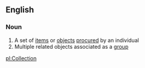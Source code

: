 ==English==
===Noun===
#A set of [[item]]s or [[object]]s [[procure]]d by an individual
#Multiple related objects associated as a [[group]]

[[pl:Collection]]